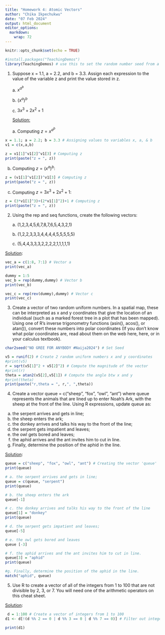 ```yaml
---
title: "Homework 4: Atomic Vectors"
author: "Chika Ikpechukwu"
date: "07 Feb 2024"
output: html_document
editor_options: 
  markdown: 
    wrap: 72
---
```


```r
knitr::opts_chunk$set(echo = TRUE)
```

```r
#install.packages("TeachingDemos")
library(TeachingDemos) # use this to set the random number seed from a character string

```

1.  Suppose x = 1.1, a = 2.2, and b = 3.3. Assign each expression to the
    value of the variable z and print the value stored in z.

    a\. $x^{a^b}$

    b\. $(x^a)^b$

    c\. $3x^3+2x^2+1$

    [Solution:]{.underline}

    a\. Computing $z = x^{a^b}$

```r

x = 1.1; a = 2.2; b = 3.3 # Assigning values to variables x, a, & b
v1 = c(x,a,b)

z = v1[1]^v1[2]^v1[3] # Computing z
print(paste("z = ", z))

```

b.  Computing $z = (x^a)^b$:

```r
z = (v1[1]^v1[2])^v1[3] # Computing z
print(paste("z = ", z))
```

c.  Computing $z = 3x^3+2x^2+1$:

```r
z = (3*v1[1]^3)+(2*v1[1]^2)+1 # Computing z
print(paste("z = ", z))

```

2.  Using the rep and seq functions, create the following vectors:

    a\. (1,2,3,4,5,6,7,8,7,6,5,4,3,2,1)

    b\. (1,2,2,3,3,3,4,4,4,4,5,5,5,5,5)

    c\. (5,4,4,3,3,3,2,2,2,2,1,1,1,1,1)

[Solution]{.underline}:

```r
vec_a = c(1:8, 7:1) # Vector a
print(vec_a)

dummy = 1:5 
vec_b = rep(dummy,dummy) # Vector b
print(vec_b)

vec_c = rep(rev(dummy),dummy) # Vector c
print(vec_c)


```

3.  Create a vector of two random uniform numbers. In a spatial map,
    these can be interpreted as x and y coordinates that give the
    location of an individual (such as a marked forest tree in a plot
    that has been mapped). Using one of R’s inverse trigonometry
    functions (asin(), acos(), or atan()), convert these numbers into
    polar coordinates (If you don’t know what polar coordinates are,
    read about them on the web here, here, or in your calculus
    textbook).

```r
char2seed("NO GREE FOR ANYBODY #Naija2024") # Set Seed

v5 = runif(2) # Create 2 random uniform numbers x and y coordinates
#print(v5)
r = sqrt(v5[1]^2 + v5[2]^2) # Compute the magnitude of the vector
#print(r)
theta = atan2(v5[2],v5[1]) # Compute the angle btw x and y 
#print(theta)
print(paste("r,theta = ", r,", ",theta))

```

4.  Create a vector queue = c("sheep", "fox", "owl", "ant") where
    queue represents the animals that are lined up to enter Noah’s Ark,
    with the sheep at the front of the line. Using R expressions, update
    queue as:

a.  the serpent arrives and gets in line;
b.  the sheep enters the ark;
c.  the donkey arrives and talks his way to the front of the line;
d.  the serpent gets impatient and leaves;
e.  the owl gets bored and leaves;
f.  the aphid arrives and the ant invites him to cut in line.
g.  Finally, determine the position of the aphid in the line.

[Solution]{.underline}:

```r
queue = c("sheep", "fox", "owl", "ant") # Creating the vector 'queue'
print(queue)

# a. the serpent arrives and gets in line;
queue = c(queue, "serpent") 
print(queue)

# b. the sheep enters the ark
queue[-1] 

# c. the donkey arrives and talks his way to the front of the line
queue[1] = "donkey" 
print(queue)

# d. the serpent gets impatient and leaves;
queue[-5] 

# e. the owl gets bored and leaves
queue [-3] 

# f. the aphid arrives and the ant invites him to cut in line.
queue[3] = "aphid" 
print(queue)

#g. Finally, determine the position of the aphid in the line.
match("aphid", queue) 

```

5.  Use R to create a vector of all of the integers from 1 to 100 that
    are not divisible by 2, 3, or 7. You will need one of the arithmetic
    operators on this cheat sheet.

[Solution]{.underline}:

```r
 d = 1:100 # Create a vector of integers from 1 to 100
d1 <- d[!(d %% 2 == 0 | d %% 3 == 0 | d %% 7 == 0)] # Filter out integers that are  not divisible by 2, 3, or 7

print(d1)
```
